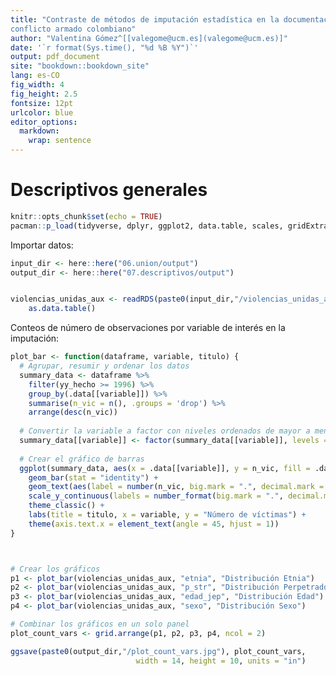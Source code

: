 ```yaml
---
title: "Contraste de métodos de imputación estadística en la documentación de víctimas del
conflicto armado colombiano"
author: "Valentina Gómez^[[valegome@ucm.es](valegome@ucm.es)]"
date: '`r format(Sys.time(), "%d %B %Y")`'
output: pdf_document
site: "bookdown::bookdown_site"
lang: es-CO
fig_width: 4
fig_height: 2.5
fontsize: 12pt
urlcolor: blue
editor_options: 
  markdown: 
    wrap: sentence
---
```

# Descriptivos generales

```r
knitr::opts_chunk$set(echo = TRUE)
pacman::p_load(tidyverse, dplyr, ggplot2, data.table, scales, gridExtra)
```

Importar datos: 

```r

input_dir <- here::here("06.union/output")
output_dir <- here::here("07.descriptivos/output")


violencias_unidas_aux <- readRDS(paste0(input_dir,"/violencias_unidas_aux.rds")) %>%
	as.data.table()

```


Conteos de número de observaciones por variable de interés en la imputación:

```r

plot_bar <- function(dataframe, variable, titulo) {
  # Agrupar, resumir y ordenar los datos
  summary_data <- dataframe %>%
  	filter(yy_hecho >= 1996) %>%
    group_by(.data[[variable]]) %>%
    summarise(n_vic = n(), .groups = 'drop') %>%
    arrange(desc(n_vic))
  
  # Convertir la variable a factor con niveles ordenados de mayor a menor
  summary_data[[variable]] <- factor(summary_data[[variable]], levels = summary_data[[variable]])
  
  # Crear el gráfico de barras
  ggplot(summary_data, aes(x = .data[[variable]], y = n_vic, fill = .data[[variable]])) +
    geom_bar(stat = "identity") +
    geom_text(aes(label = number(n_vic, big.mark = ".", decimal.mark = ",")), vjust = -0.5, size = 3.5) +
    scale_y_continuous(labels = number_format(big.mark = ".", decimal.mark = ",")) +  # Formatear los números del eje y
    theme_classic() +
    labs(title = titulo, x = variable, y = "Número de víctimas") +
    theme(axis.text.x = element_text(angle = 45, hjust = 1))
}



# Crear los gráficos
p1 <- plot_bar(violencias_unidas_aux, "etnia", "Distribución Etnia")
p2 <- plot_bar(violencias_unidas_aux, "p_str", "Distribución Perpetrador")
p3 <- plot_bar(violencias_unidas_aux, "edad_jep", "Distribución Edad")
p4 <- plot_bar(violencias_unidas_aux, "sexo", "Distribución Sexo")

# Combinar los gráficos en un solo panel
plot_count_vars <- grid.arrange(p1, p2, p3, p4, ncol = 2)

ggsave(paste0(output_dir,"/plot_count_vars.jpg"), plot_count_vars,
							width = 14, height = 10, units = "in")

```

